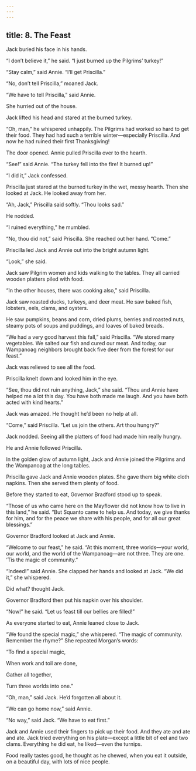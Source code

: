 ```yaml
---
---
---
```

title: 8. The Feast
---



Jack buried his face in his hands.

“I don’t believe it,” he said. “I just burned up the Pilgrims’ turkey!”

“Stay calm,” said Annie. “I’ll get Priscilla.”

“No, don’t tell Priscilla,” moaned Jack.

“We have to tell Priscilla,” said Annie.

She hurried out of the house.

Jack lifted his head and stared at the burned turkey.

“Oh, man,” he whispered unhappily. The Pilgrims had worked so hard to get their food. They had had such a terrible winter—especially Priscilla. And now he had ruined their first Thanksgiving!

The door opened. Annie pulled Priscilla over to the hearth.

“See!” said Annie. “The turkey fell into the fire! It burned up!”

“I did it,” Jack confessed.

Priscilla just stared at the burned turkey in the wet, messy hearth. Then she looked at Jack. He looked away from her.

“Ah, Jack,” Priscilla said softly. “Thou looks sad.”

He nodded.

“I ruined everything,” he mumbled.

“No, thou did not,” said Priscilla. She reached out her hand. “Come.”

Priscilla led Jack and Annie out into the bright autumn light.

“Look,” she said.

Jack saw Pilgrim women and kids walking to the tables. They all carried wooden platters piled with food.

“In the other houses, there was cooking also,” said Priscilla.

Jack saw roasted ducks, turkeys, and deer meat. He saw baked fish, lobsters, eels, clams, and oysters.

He saw pumpkins, beans and corn, dried plums, berries and roasted nuts, steamy pots of soups and puddings, and loaves of baked breads.

“We had a very good harvest this fall,” said Priscilla. “We stored many vegetables. We salted our fish and cured our meat. And today, our Wampanoag neighbors brought back five deer from the forest for our feast.”

Jack was relieved to see all the food.

Priscilla knelt down and looked him in the eye.

“See, thou did not ruin anything, Jack,” she said. “Thou and Annie have helped me a lot this day. You have both made me laugh. And you have both acted with kind hearts.”

Jack was amazed. He thought he’d been no help at all.

“Come,” said Priscilla. “Let us join the others. Art thou hungry?”

Jack nodded. Seeing all the platters of food had made him really hungry.

He and Annie followed Priscilla.

In the golden glow of autumn light, Jack and Annie joined the Pilgrims and the Wampanoag at the long tables.



Priscilla gave Jack and Annie wooden plates. She gave them big white cloth napkins. Then she served them plenty of food.

Before they started to eat, Governor Bradford stood up to speak.

“Those of us who came here on the Mayflower did not know how to live in this land,” he said. “But Squanto came to help us. And today, we give thanks for him, and for the peace we share with his people, and for all our great blessings.”

Governor Bradford looked at Jack and Annie.

“Welcome to our feast,” he said. “At this moment, three worlds—your world, our world, and the world of the Wampanoag—are not three. They are one. ’Tis the magic of community.”

“Indeed!” said Annie. She clapped her hands and looked at Jack. “We did it,” she whispered.

Did what? thought Jack.

Governor Bradford then put his napkin over his shoulder.

“Now!” he said. “Let us feast till our bellies are filled!”

As everyone started to eat, Annie leaned close to Jack.

“We found the special magic,” she whispered. “The magic of community. Remember the rhyme?” She repeated Morgan’s words:

“To find a special magic,

When work and toil are done,

Gather all together,

Turn three worlds into one.”

“Oh, man,” said Jack. He’d forgotten all about it.

“We can go home now,” said Annie.

“No way,” said Jack. “We have to eat first.”

Jack and Annie used their fingers to pick up their food. And they ate and ate and ate. Jack tried everything on his plate—except a little bit of eel and two clams. Everything he did eat, he liked—even the turnips.

Food really tastes good, he thought as he chewed, when you eat it outside, on a beautiful day, with lots of nice people.